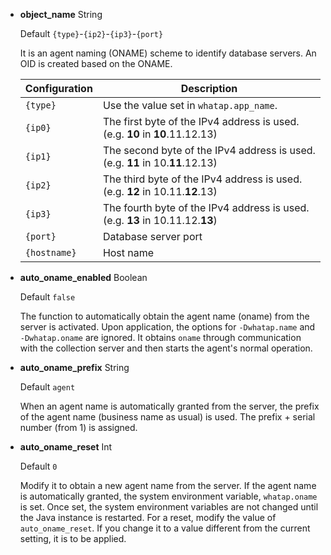 - **object_name** <span class='type'>String</span>

  Default `{type}`-`{ip2}`-`{ip3}`-`{port}`

  It is an agent naming (ONAME) scheme to identify database servers. An OID is created based on the ONAME.

  | Configuration       | Description                                                                      |
  | ------------------- | -------------------------------------------------------------------------------- |
  | `{type}`            | Use the value set in `whatap.app_name`.                                          |
  | `{ip0}`             | The first byte of the IPv4 address is used. (e.g. **10** in **10**.11.12.13)     |
  | `{ip1}`             | The second byte of the IPv4 address is used. (e.g. **11** in 10.**11**.12.13)    |
  | `{ip2}`             | The third byte of the IPv4 address is used. (e.g. **12** in 10.11.**12**.13)     |
  | `{ip3}`             | The fourth byte of the IPv4 address is used. (e.g. **13** in 10.11.12.**13**)    |
  | `{port}`            | Database server port                                                             |
  | `{hostname}`        | Host name                                                                        |

- **auto_oname_enabled** <span class='type'>Boolean</span>

  Default `false`

  The function to automatically obtain the agent name (oname) from the server is activated. Upon application, the options for `-Dwhatap.name` and `-Dwhatap.oname` are ignored. It obtains `oname` through communication with the collection server and then starts the agent's normal operation.

- **auto_oname_prefix** <span class='type'>String</span>

  Default `agent`

  When an agent name is automatically granted from the server, the prefix of the agent name (business name as usual) is used. The prefix + serial number (from 1) is assigned.

- **auto_oname_reset** <span class='type'>Int</span>

  Default `0`

  Modify it to obtain a new agent name from the server. If the agent name is automatically granted, the system environment variable, `whatap.oname` is set. Once set, the system environment variables are not changed until the Java instance is restarted. For a reset, modify the value of `auto_oname_reset`. If you change it to a value different from the current setting, it is to be applied.
